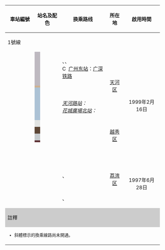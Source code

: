 
{| class="wikitable" align="center"
|-
! width=80 |車站編號
! width=80 colspan="2" |站名及配色
! 换乘路线{{ref label|1|1|1}}
! 所在地
! 啟用時間
! 车站形式
|-
! colspan="7" style="background-color:{{廣州地鐵標誌色|1}};" |1號線
|- 
!{{广州地铁车站编号|1|16}}
| width="2" style="background-color: #beb9c0;" |
! style="white-space: nowrap;" | {{广州地铁/车站|广州东站}}
| {{广州地铁路线链接|3|S}} {{广州地铁车站编号|3|18}}、''{{广州地铁路线链接|11|S}}''、''{{广州地铁路线链接|18|S}}'' {{广州地铁车站编号|18|09|uc=1}}<br />[[File:China_Railways.svg|16x16px]] [[广州东站]]：[[广深铁路]]
| rowspan="3" align="center" | [[天河区]]
| rowspan="11" align="center" | 1999年2月16日
| rowspan="7" align="center" | 地下[[岛式站台]]
|- 
!{{广州地铁车站编号|1|15}}
| style="background-color: #ceb191;" |
! {{广州地铁/车站|体育中心}}
|
|- 
!{{广州地铁车站编号|1|14}}
| style="background-color: #acc2d5;" |
! {{广州地铁/车站|体育西路}}
| {{广州地铁路线链接|3|S}} {{广州地铁车站编号|3|11}}<br/>''[[天河路站 (廣州)|天河路站]]：{{广州地铁路线链接|10|S}}''<br>''[[花城廣場北站]]：{{广州地铁路线链接|13|S}}''
|- 
!{{广州地铁车站编号|1|13}}
| style="background-color: #e1e3e2;" |
! {{广州地铁/车站|杨箕}}
| {{广州地铁路线链接|5|S}} {{广州地铁车站编号|5|11}}
| rowspan="6" align="center" | [[越秀区]]
|- 
!{{广州地铁车站编号|1|12}}
| style="background-color: #5d4636;" |
! {{广州地铁/车站|东山口}}
| {{广州地铁路线链接|6|S}} {{广州地铁车站编号|6|14}}
|- 
!{{广州地铁车站编号|1|11}}
| style="background-color: #c5cacd;" |
! {{广州地铁/车站|烈士陵园}}
| ''{{广州地铁路线链接|12|S}}''
|- 
!{{广州地铁车站编号|1|10}}
| style="background-color: #5f3235;" |
! {{广州地铁/车站|农讲所}}
|
|- 
!{{广州地铁车站编号|1|09}}
|
! {{广州地铁/车站|公园前}}
| {{广州地铁路线链接|2|S}} {{广州地铁车站编号|2|13}}
| align="center" | 地下[[西班牙式月臺佈局|西班牙式月台]]
|-
!{{广州地铁车站编号|1|08}}
|
! {{广州地铁/车站|西门口}}
|
| rowspan="5" align="center" | 地下[[岛式站台]]
|-
!{{广州地铁车站编号|1|07}}
|
! {{广州地铁/车站|陈家祠}}
| ''{{广州地铁路线链接|8|S}}'' {{广州地铁车站编号|8|12|uc=1}}
| rowspan="7" align="center" | [[荔湾区]]
|-
!{{广州地铁车站编号|1|06}}
|
! {{广州地铁/车站|长寿路}}
|
|-
!{{广州地铁车站编号|1|05}}
|
! {{广州地铁/车站|黄沙}}
| {{广州地铁路线链接|6|S}} {{广州地铁车站编号|6|07}}
| rowspan="5" align="center" | 1997年6月28日
|-
!{{广州地铁车站编号|1|04}}
|
! {{广州地铁/车站|芳村}}
| ''{{广州地铁路线链接|11|S}}''、''{{广州地铁路线链接|22|S}}'' {{广州地铁车站编号|22|10|uc=1}}
|-
!{{广州地铁车站编号|1|03}}
|
! {{广州地铁/车站|花地湾}}
|
| align="center" | 地下[[侧式站台]]
|-
!{{广州地铁车站编号|1|02}}
|
! {{广州地铁/车站|坑口}}
|
| align="center" | 地面[[侧式站台]]
|-
!{{广州地铁车站编号|1|01}}
|
! {{广州地铁/车站|西塱}}
| ''{{广州地铁路线链接|10|S}}''、''{{广州地铁路线链接|22|S}}'' {{广州地铁车站编号|22|09|uc=1}}<br>{{广州地铁路线链接|GF|SL}} {{广州地铁车站编号|GF|18}}
| align="center" | 地面[[混合式月台|二岛一侧式站台]]
|-
! colspan="7" style="background:#CCCCCC;" |註釋
|-
| colspan="7" style="font-size:85%;" |
* {{note label|1|1|1}}斜體標示的換乘線路尚未開通。
|-
| colspan="7" style="font-size:85%;" | <div style="text-align: right;">{{Tnavbar|广州地铁1号线车站列表|mini=1}}</div>
|}
